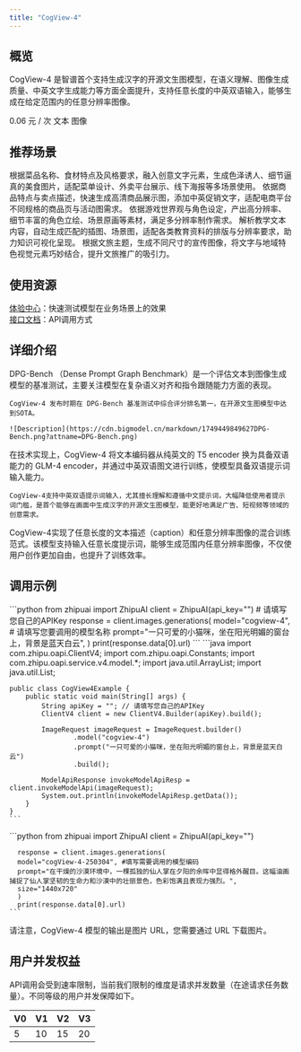 ```yaml
---
title: "CogView-4"
---
```


## <Icon icon="rectangle-list" iconType="solid" color="#134CFF" size={28} />   概览

CogView-4 是智谱首个支持生成汉字的开源文生图模型，在语义理解、图像生成质量、中英文字生成能力等方面全面提升，支持任意长度的中英双语输入，能够生成在给定范围内的任意分辨率图像。

<CardGroup cols={3}>
  <Card title="价格" icon="circle-dollar">
    0.06 元 / 次
  </Card>
  <Card title="输入模态" icon="arrow-down-right">
    文本
  </Card>
  <Card title="输出模态" icon="arrow-down-left">
    图像
  </Card>
</CardGroup>

## <Icon icon="stars" iconType="solid" color="#134CFF" size={28} />   推荐场景

<AccordionGroup>
  <Accordion title="餐饮美食宣传" defaultOpen icon="pot-food">
    根据菜品名称、食材特点及风格要求，融入创意文字元素，生成色泽诱人、细节逼真的美食图片，适配菜单设计、外卖平台展示、线下海报等多场景使用。
  </Accordion>
  <Accordion title="电商产品配图" defaultOpen icon="computer-classic">
    依据商品特点与卖点描述，快速生成高清商品展示图，添加中英促销文字，适配电商平台不同规格的商品页与活动图需求。
  </Accordion>
  <Accordion title="游戏素材创作" defaultOpen icon="gamepad-modern">
    依据游戏世界观与角色设定，产出高分辨率、细节丰富的角色立绘、场景原画等素材，满足多分辨率制作需求。
  </Accordion>
  <Accordion title="教育资料配图" defaultOpen icon="image-polaroid">
    解析教学文本内容，自动生成匹配的插图、场景图，适配各类教育资料的排版与分辨率要求，助力知识可视化呈现。
  </Accordion>
  <Accordion title="文旅宣传制作" defaultOpen icon="map-location-dot">
    根据文旅主题，生成不同尺寸的宣传图像，将文字与地域特色视觉元素巧妙结合，提升文旅推广的吸引力。
  </Accordion>
</AccordionGroup>

## <Icon icon="bars-sort" iconType="solid" color="#134CFF" size={28} />   使用资源

[体验中心](https://www.bigmodel.cn/trialcenter/modeltrial/multimodal?modelCode=cogview-4-250304)：快速测试模型在业务场景上的效果\
[接口文档](https://bigmodel.cn/dev/api/image-model/cogview)：API调用方式

## <Icon icon="arrow-down-from-line" iconType="solid" color="#134CFF" size={28} />   详细介绍

<Steps>
  <Step title="发布时模型性能达到 SOTA" titleSize="h3">
    DPG-Bench （Dense Prompt Graph Benchmark）是一个评估文本到图像生成模型的基准测试，主要关注模型在复杂语义对齐和指令跟随能力方面的表现。

    CogView-4 发布时期在 DPG-Bench 基准测试中综合评分排名第一，在开源文生图模型中达到SOTA。

    ![Description](https://cdn.bigmodel.cn/markdown/1749449849627DPG-Bench.png?attname=DPG-Bench.png)
  </Step>
  <Step title="更好的中文理解与生成" iconType="regular" stepNumber={2} titleSize="h3">
    在技术实现上，CogView-4 将文本编码器从纯英文的 T5 encoder 换为具备双语能力的 GLM-4 encoder，并通过中英双语图文进行训练，使模型具备双语提示词输入能力。

    CogView-4支持中英双语提示词输入，尤其擅长理解和遵循中文提示词，大幅降低使用者提示词门槛，是首个能够在画面中生成汉字的开源文生图模型，能更好地满足广告、短视频等领域的创意需求。
  </Step>
  <Step title="任意分辨率，任意长度提示词" iconType="regular" stepNumber={3} titleSize="h3">
    CogView-4实现了任意长度的文本描述（caption）和任意分辨率图像的混合训练范式。该模型支持输入任意长度提示词，能够生成范围内任意分辨率图像，不仅使用户创作更加自由，也提升了训练效率。
  </Step>
</Steps>

## <Icon icon="rectangle-code" iconType="solid" color="#134CFF" size={28} />   调用示例

<Tabs>
  <Tab title="Python">
    ```python
    from zhipuai import ZhipuAI
    client = ZhipuAI(api_key="")  # 请填写您自己的APIKey
    response = client.images.generations(
        model="cogview-4",  # 请填写您要调用的模型名称
        prompt="一只可爱的小猫咪，坐在阳光明媚的窗台上，背景是蓝天白云",
    )
    print(response.data[0].url)
    ```
  </Tab>
  <Tab title="Java">
    ```java
    import com.zhipu.oapi.ClientV4;
    import com.zhipu.oapi.Constants;
    import com.zhipu.oapi.service.v4.model.*;
    import java.util.ArrayList;
    import java.util.List;
    
    public class CogView4Example {
        public static void main(String[] args) {
            String apiKey = ""; // 请填写您自己的APIKey
            ClientV4 client = new ClientV4.Builder(apiKey).build();
            
            ImageRequest imageRequest = ImageRequest.builder()
                    .model("cogview-4")
                    .prompt("一只可爱的小猫咪，坐在阳光明媚的窗台上，背景是蓝天白云")
                    .build();
            
            ModelApiResponse invokeModelApiResp = client.invokeModelApi(imageRequest);
            System.out.println(invokeModelApiResp.getData());
        }
    }
    ```
  </Tab>
  <Tab title="Python(旧)">
    ```python
      from zhipuai import ZhipuAI
      client = ZhipuAI(api_key="")

      response = client.images.generations(
      model="cogView-4-250304", #填写需要调用的模型编码
      prompt="在干燥的沙漠环境中，一棵孤独的仙人掌在夕阳的余晖中显得格外醒目。这幅油画捕捉了仙人掌坚韧的生命力和沙漠中的壮丽景色，色彩饱满且表现力强烈。",
      size="1440x720"
      )
      print(response.data[0].url)
    ```
  </Tab>
</Tabs>

<Tip>
  请注意，CogView-4 模型的输出是图片 URL，您需要通过 URL 下载图片。
</Tip>

## <Icon icon="square-user" iconType="solid" color="#134CFF" size={28} />   用户并发权益

API调用会受到速率限制，当前我们限制的维度是请求并发数量（在途请求任务数量）。不同等级的用户并发保障如下。

| V0 | V1 | V2 | V3 |
| --- | --- | --- | --- |
| 5  | 10 | 15 | 20 |